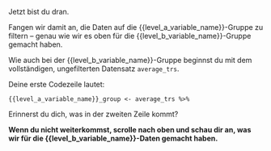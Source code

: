 Jetzt bist du dran.

Fangen wir damit an, die Daten auf die {{level_a_variable_name}}-Gruppe zu filtern – genau wie wir es oben für die {{level_b_variable_name}}-Gruppe gemacht haben.

Wie auch bei der {{level_b_variable_name}}-Gruppe beginnst du mit dem vollständigen, ungefilterten Datensatz `average_trs`.

Deine erste Codezeile lautet:
```
{{level_a_variable_name}}_group <- average_trs %>%

```
Erinnerst du dich, was in der zweiten Zeile kommt?

**Wenn du nicht weiterkommst, scrolle nach oben und schau dir an, was wir für die {{level_b_variable_name}}-Daten gemacht haben.**